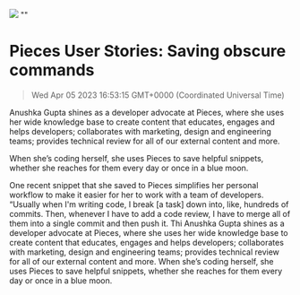 ![](https://uploads-ssl.webflow.com/6143afec68f555387049efb3/62f2b4195631b6798a2137bd_obscure-commands.jpg)
""
# Pieces User Stories: Saving obscure commands
> Wed Apr 05 2023 16:53:15 GMT+0000 (Coordinated Universal Time)
<p>Anushka Gupta shines as a developer advocate at Pieces, where she uses her wide knowledge base to create content that educates, engages and helps developers; collaborates with marketing, design and engineering teams; provides technical review for all of our external content and more.<p.new.line><p>When she’s coding herself, she uses Pieces to save helpful snippets, whether she reaches for them every day or once in a blue moon.<p.new.line><p>One recent snippet that she saved to Pieces simplifies her personal workflow to make it easier for her to work with a team of developers. “Usually when I'm writing code, I break [a task] down into, like, hundreds of commits. Then, whenever I have to add a code review, I have to merge all of them into a single commit and then push it. Thi
Anushka Gupta shines as a developer advocate at Pieces, where she uses her wide knowledge base to create content that educates, engages and helps developers; collaborates with marketing, design and engineering teams; provides technical review for all of our external content and more.
When she’s coding herself, she uses Pieces to save helpful snippets, whether she reaches for them every day or once in a blue moon.
